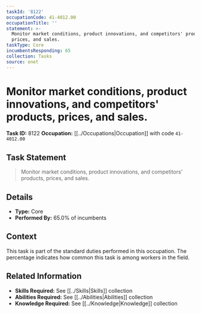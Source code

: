 ```yaml
---
taskId: '8122'
occupationCode: 41-4012.00
occupationTitle: ''
statement: >-
  Monitor market conditions, product innovations, and competitors' products,
  prices, and sales.
taskType: Core
incumbentsResponding: 65
collection: Tasks
source: onet
---
```

# Monitor market conditions, product innovations, and competitors' products, prices, and sales.

**Task ID:** 8122
**Occupation:** [[../Occupations|Occupation]] with code `41-4012.00`

## Task Statement

> Monitor market conditions, product innovations, and competitors' products, prices, and sales.

## Details

- **Type:** Core
- **Performed By:** 65.0% of incumbents

## Context

This task is part of the standard duties performed in this occupation. The percentage indicates how common this task is among workers in the field.

## Related Information

- **Skills Required:** See [[../Skills|Skills]] collection
- **Abilities Required:** See [[../Abilities|Abilities]] collection
- **Knowledge Required:** See [[../Knowledge|Knowledge]] collection
